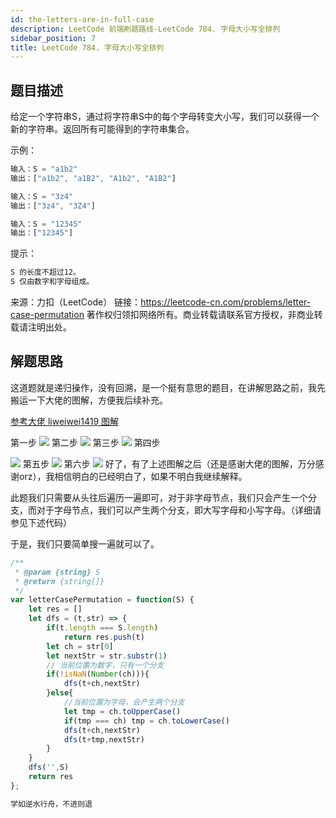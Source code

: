 ```yaml
---
id: the-letters-are-in-full-case
description: LeetCode 前端刷题路线-LeetCode 784. 字母大小写全排列
sidebar_position: 7
title: LeetCode 784. 字母大小写全排列
---
```


## 题目描述
给定一个字符串S，通过将字符串S中的每个字母转变大小写，我们可以获得一个新的字符串。返回所有可能得到的字符串集合。


示例：

```javascript
输入：S = "a1b2"
输出：["a1b2", "a1B2", "A1b2", "A1B2"]

输入：S = "3z4"
输出：["3z4", "3Z4"]

输入：S = "12345"
输出：["12345"]
```

提示：

```javascript
S 的长度不超过12。
S 仅由数字和字母组成。
```

来源：力扣（LeetCode）
链接：https://leetcode-cn.com/problems/letter-case-permutation
著作权归领扣网络所有。商业转载请联系官方授权，非商业转载请注明出处。




## 解题思路
这道题就是递归操作，没有回溯，是一个挺有意思的题目，在讲解思路之前，我先搬运一下大佬的图解，方便我后续补充。

<a href="https://leetcode-cn.com/problems/letter-case-permutation/solution/shen-du-you-xian-bian-li-hui-su-suan-fa-python-dai/">参考大佬 liweiwei1419 图解</a>

第一步
![](https://img-blog.csdnimg.cn/20200913092114823.png#pic_center)
第二步
![](https://img-blog.csdnimg.cn/20200913092124828.png#pic_center)
第三步
![](https://img-blog.csdnimg.cn/20200913092134397.png?x-oss-process=image/watermark,type_ZmFuZ3poZW5naGVpdGk,shadow_10,text_aHR0cHM6Ly9ibG9nLmNzZG4ubmV0L3dlaXhpbl80MjQyOTcxOA==,size_16,color_FFFFFF,t_70#pic_center)
第四步

![](https://img-blog.csdnimg.cn/20200913092143552.png?x-oss-process=image/watermark,type_ZmFuZ3poZW5naGVpdGk,shadow_10,text_aHR0cHM6Ly9ibG9nLmNzZG4ubmV0L3dlaXhpbl80MjQyOTcxOA==,size_16,color_FFFFFF,t_70#pic_center)
第五步
![](https://img-blog.csdnimg.cn/20200913092154795.png?x-oss-process=image/watermark,type_ZmFuZ3poZW5naGVpdGk,shadow_10,text_aHR0cHM6Ly9ibG9nLmNzZG4ubmV0L3dlaXhpbl80MjQyOTcxOA==,size_16,color_FFFFFF,t_70#pic_center)
第六步
![](https://img-blog.csdnimg.cn/20200913092204897.png?x-oss-process=image/watermark,type_ZmFuZ3poZW5naGVpdGk,shadow_10,text_aHR0cHM6Ly9ibG9nLmNzZG4ubmV0L3dlaXhpbl80MjQyOTcxOA==,size_16,color_FFFFFF,t_70#pic_center)
好了，有了上述图解之后（还是感谢大佬的图解，万分感谢orz），我相信明白的已经明白了，如果不明白我继续解释。

此题我们只需要从头往后遍历一遍即可，对于非字母节点，我们只会产生一个分支，而对于字母节点，我们可以产生两个分支，即大写字母和小写字母。（详细请参见下述代码）

于是，我们只要简单搜一遍就可以了。

```javascript
/**
 * @param {string} S
 * @return {string[]}
 */
var letterCasePermutation = function(S) {
    let res = []
    let dfs = (t,str) => {
        if(t.length === S.length)
            return res.push(t)
        let ch = str[0]
        let nextStr = str.substr(1)
        // 当前位置为数字，只有一个分支
        if(!isNaN(Number(ch))){
            dfs(t+ch,nextStr)
        }else{
            //当前位置为字母，会产生两个分支
            let tmp = ch.toUpperCase()
            if(tmp === ch) tmp = ch.toLowerCase()
            dfs(t+ch,nextStr)
            dfs(t+tmp,nextStr)
        }
    }
    dfs('',S)
    return res
};
```


```javascript
学如逆水行舟，不进则退
```


